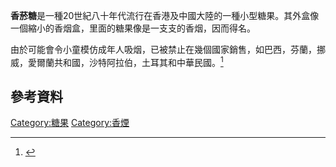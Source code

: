 {{多個問題|
{{expand language|1=en|page=Candy cigarette|time=2019-08-20T19:07:05+00:00}}
{{primarysources|time=2019-08-20T19:07:05+00:00}}
{{refimprove|time=2019-08-20T19:07:05+00:00}}
}}
{{Infobox food
|name=烟仔糖
|image=Candy cigarette display in shop.jpg
|type=[[糖果|糖果]]
|main_ingredient=人工[[色素|色素]]、人工香料、[[糖|糖]]或[[甜味劑|甜味劑]]
}}
'''香菸糖'''是一種20世紀八十年代流行在香港及中國大陸的一種小型糖果。其外盒像一個縮小的香烟盒，里面的糖果像是一支支的香烟，因而得名。

由於可能會令小童模仿成年人吸烟，已被禁止在幾個國家銷售，如巴西，芬蘭，挪威，愛爾蘭共和國，沙特阿拉伯，土耳其和中華民國。<ref>{{Cite web|title=World Candies.|url=http://cardhouse.com/a/candy/world/world.htm|language=en|format=html|access-date=2015-04-22|archive-url=https://web.archive.org/web/20160113014358/http://cardhouse.com/a/candy/world/world.htm|archive-date=2016-01-13|dead-url=no}}</ref>


==參考資料==
{{Reflist|3}}
{{香煙}}
{{DEFAULTSORT:Candy cigarette}}
[[Category:糖果|Category:糖果]]
[[Category:香煙|Category:香煙]]